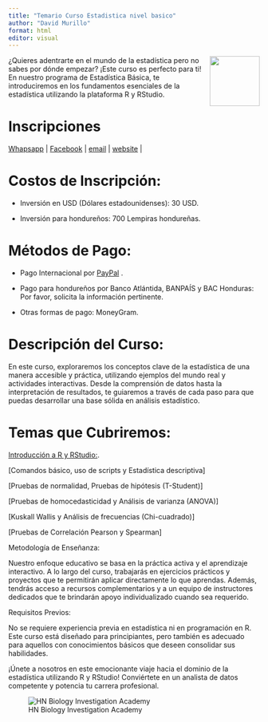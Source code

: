 ---
title: "Temario Curso Estadistica nivel basico"
author: "David Murillo"
format: html
editor: visual
---

<img src="HN Cursos publicidad/HN Biology Inv Circle.jpg" align="right" alt="" width="100" /> 

¿Quieres adentrarte en el mundo de la estadística pero no sabes por dónde empezar? ¡Este curso es perfecto para ti! En nuestro programa de Estadística Básica, te introduciremos en los fundamentos esenciales de la estadística utilizando la plataforma R y RStudio.

# Inscripciones

<!-- Start Badges -->

| [Whapsapp](http://wa.me/+50499549551) |  [Facebook](https://www.facebook.com/Hn.Biology.Investigation?mibextid=ZbWKwL) |  [email](admi@hnbiology.org) |  [website](https://www.hnbiology.org/) |


<!-- End Badges -->

# Costos de Inscripción:

-  Inversión en USD (Dólares estadounidenses): 30 USD.

-  Inversión para hondureños: 700 Lempiras hondureñas.

# Métodos de Pago:

-  Pago Internacional por [PayPal](https://www.paypal.com/paypalme/hnbiologyinv) .

-  Pago para hondureños por Banco Atlántida, BANPAÍS y BAC Honduras: Por favor, solicita la información pertinente.

-  Otras formas de pago: MoneyGram.
 



# Descripción del Curso:

En este curso, exploraremos los conceptos clave de la estadística de una manera accesible y práctica, utilizando ejemplos del mundo real y actividades interactivas. Desde la comprensión de datos hasta la interpretación de resultados, te guiaremos a través de cada paso para que puedas desarrollar una base sólida en análisis estadístico.

# Temas que Cubriremos:

[Introducción a R y RStudio:](Introduccion.html).

[Comandos básico, uso de scripts y Estadística descriptiva]

[Pruebas de normalidad, Pruebas de hipótesis (T-Student)]

[Pruebas de homocedasticidad y Análisis de varianza (ANOVA)]

[Kuskall Wallis y Análisis de frecuencias (Chi-cuadrado)]

[Pruebas de Correlación Pearson y Spearman]


Metodología de Enseñanza:

Nuestro enfoque educativo se basa en la práctica activa y el aprendizaje interactivo. A lo largo del curso, trabajarás en ejercicios prácticos y proyectos que te permitirán aplicar directamente lo que aprendas. Además, tendrás acceso a recursos complementarios y a un equipo de instructores dedicados que te brindarán apoyo individualizado cuando sea requerido.

Requisitos Previos:

No se requiere experiencia previa en estadística ni en programación en R. Este curso está diseñado para principiantes, pero también es adecuado para aquellos con conocimientos básicos que deseen consolidar sus habilidades.

¡Únete a nosotros en este emocionante viaje hacia el dominio de la estadística utilizando R y RStudio! Conviértete en un analista de datos competente y potencia tu carrera profesional.

![HN Biology Investigation Academy](HN Cursos publicidad/HN Biology Inv large.jpg)
